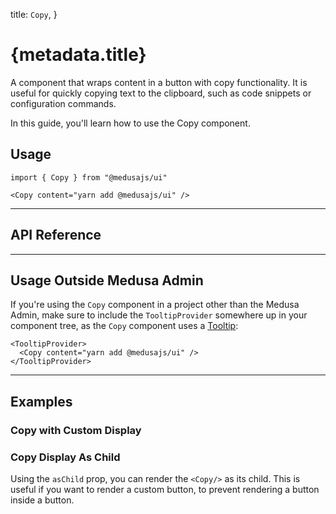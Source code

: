 
  title: `Copy`,
}

# {metadata.title}

A component that wraps content in a button with copy functionality. It is useful for quickly copying text to the clipboard, such as code snippets or configuration commands.

In this guide, you'll learn how to use the Copy component.

<ComponentExample name="copy-demo" />

## Usage

```tsx
import { Copy } from "@medusajs/ui"
```

```tsx
<Copy content="yarn add @medusajs/ui" />
```

---

## API Reference

<ComponentReference mainComponent="Copy" />

---

## Usage Outside Medusa Admin

If you're using the `Copy` component in a project other than the Medusa Admin, make sure to include the `TooltipProvider` somewhere up in your component tree, as the `Copy` component uses a [Tooltip](../tooltip/page.mdx#usage-outside-medusa-admin):

```tsx
<TooltipProvider>
  <Copy content="yarn add @medusajs/ui" />
</TooltipProvider>
```

---

## Examples

### Copy with Custom Display

<ComponentExample name="copy-custom-display" />

### Copy Display As Child

Using the `asChild` prop, you can render the `<Copy/>` as its child. This is useful if you want to render a custom button, to prevent rendering a button inside a button.

<ComponentExample name="copy-as-child" hideFeedback />

